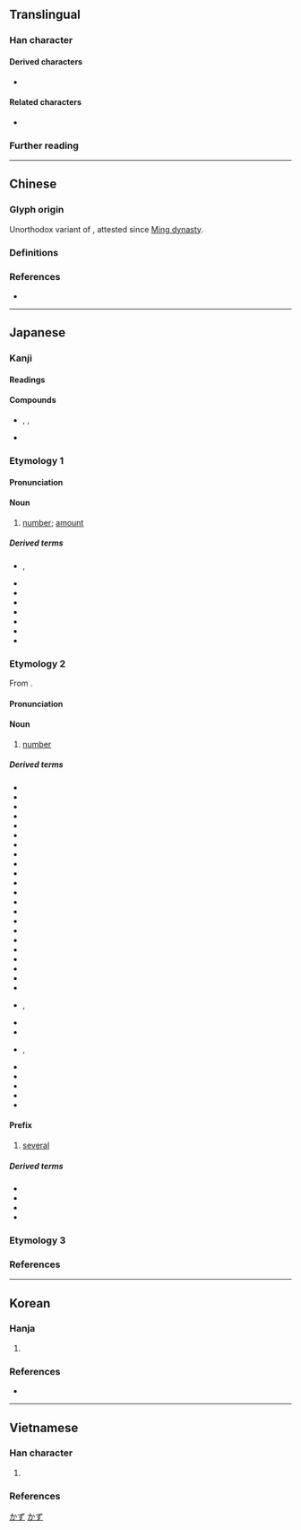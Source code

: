 {{also|數}}
{{character info/new}}
==Translingual==
{{stroke order|strokes=13}}
{{ja-forms|数|数|[[數]]}}

===Han character===
{{Han char|rn=66|rad=攴|as=09|sn=13|four=98440|canj=FVOK|ids=⿰娄攵}}

====Derived characters====
* {{l|mul|[[𫣫]], [[𪢒]], [[擞]], [[𥐈]], [[𬳛]], [[薮]], [[𥨧]], [[䉤]], [[𡦤]], [[𫻍]]}}

====Related characters====
* {{l|mul|數}} {{q|Orthodox [[Traditional Chinese|traditional form]]}}

===Further reading===
{{Han ref|kx=0474.131|dkj=13319|dj=0827.260|hdz=21470.190|uh=6570}}

----

==Chinese==

===Glyph origin===
Unorthodox variant of {{zh-l|數*}}, attested since [[w:Ming dynasty|Ming dynasty]].

===Definitions===
{{zh-see|數|sv}}

===References===
* {{R:twedu|A01739-001#34}}

----

==Japanese==
{{ja-kanji forms|数|數}}

===Kanji===
{{ja-kanji|grade=2|rs=攴09|kyu=數}}

====Readings====
{{ja-readings
|goon=しゅ<しゆ, そく
|kanon=す, さく, しょく<しよく
|kanyoon=すう
|kun=かぞ-える<かぞ-へる, かず-, せ-める
}}

====Compounds====
* {{ja-r|数珠|じゅず}}, {{ja-r|数珠|ずず}}, {{ja-r|数珠|じゅじゅ}}
* {{ja-r|数奇屋|すきや}}

===Etymology 1===
{{ja-kanjitab|かず|yomi=k}}

{{rfelite|ja|From {{inh|ja|ojp|-}}}}

====Pronunciation====
{{ja-pron|y=k|かず|acc=1|acc_ref=SMK2}}

====Noun====
{{ja-noun|kyu=數|かず}}

# [[number]]; [[amount]]
#: {{ja-usex|人 の '''数'''|ひと の '''かず'''|'''number''' of people}}
#: {{ja-usex|夜%空 の 星 の '''数'''|よ%ぞら の ほし の '''かず'''|the '''number''' of stars in the night sky}}

=====Derived terms=====
{{der-top3}}
* {{ja-r|数々|かずかず|rom=-}}, {{ja-r|数数|かずかず}}
* {{ja-r|数的|かずてき}}
* {{ja-r|数札|かずふだ}}
* {{ja-r|数%矢|かず%や}}
* {{ja-r|御%数|お%かず}}
* {{ja-r|口数|くちかず}}
* {{ja-r|人数|ひとかず}}
* {{ja-r|数%歯%巨頭|カズ%ハ%ゴン%ドウ}}
{{der-bottom}}

===Etymology 2===
{{ja-kanjitab|すう|yomi=kanyoon}}

From {{der|ja|ltc|sort=すう|-}} {{ltc-l|數|id=1+2}}.

====Pronunciation====
{{ja-pron|y=o|すう|acc=1|acc_ref=SMK2}}

====Noun====
{{ja-noun|kyu=數|すう}}

# {{lb|ja|mathematics}} [[number]]

=====Derived terms=====
{{der-top3}}
* {{ja-r|数学|すうがく|mathematics}}
* {{ja-r|数%字|すう%じ}}
* {{ja-r|数式|すうしき}}
* {{ja-r|数%値|すう%ち}}
* {{ja-r|数的|すうてき}}
* {{ja-r|数独|すうどく|sudoku}}
* {{ja-r|数量|すうりょう}}
* {{ja-r|奇%数|き%すう}}
* {{ja-r|偶数|ぐうすう}}
* {{ja-r|件数|けんすう}}
* {{ja-r|軒数|けんすう}}
* {{ja-r|口数|こうすう}}
* {{ja-r|算数|さんすう}}
* {{ja-r|実数|じっすう|real number}}
* {{ja-r|除数|じょすう}}
* {{ja-r|乗数|じょうすう}}
* {{ja-r|整数|せいすう|integer}}
* {{ja-r|多%数|た%すう}}
* {{ja-r|対数|たいすう|logarithm}}
* {{ja-r|丁数|ちょうすう}}
* {{ja-r|坪数|つぼすう}}
* {{ja-r|定数|ていすう|constant}}
* {{ja-r|人数|にんずう}}, {{ja-r|人%数|にん%ず}}
* {{ja-r|年数|ねんすう}}
* {{ja-r|端数|は%すう}}
* {{ja-r|複数|ふくすう|rom=-}}, {{ja-r|復数|ふくすう}}
* {{ja-r|変数|へんすう|variable}}
* {{ja-r|枚数|まいすう}}
* {{ja-r|自%然%数|し%ぜん%すう|[[natural number]]}}
* {{ja-r|助%数%詞|じょ%すう%し|[[counter]] word}}
* {{ja-r|複%素%数|ふく%そ%すう|[[complex number]]}}
{{der-bottom}}

====Prefix====
{{ja-pos|すう|prefix}}

# [[several]]
#: {{ja-usex|'''数'''百%人|'''すう'''ひゃく%にん|'''several''' hundred people}}

=====Derived terms=====
{{der-top3}}
* {{ja-r|数隻|すうせき}}
* {{ja-r|数匹|すうひき}}
* {{ja-r|数百|すうひゃく}}
* {{ja-r|数百万|すうひゃくまん}}
{{der-bottom}}

===Etymology 3===
{{ja-kanjitab|しばしば|yomi=k}}
{{ja-see|しばしば}}

===References===
<references/>

[[Category:Japanese basic words|かず]]
[[Category:ja:Mathematics|かず]]

----

==Korean==

===Hanja===
{{ko-hanja|세다|셀|수}}

# {{hanja form of|수|{{alternative form of|ko|數}}}}

===References===
* {{R:zonmal|25968}}

{{categorize|ko|Hanja variant forms|sort=수}}

----

==Vietnamese==

===Han character===
{{vi-readings|rs=攴09
|hanviet=số-tdcntd;gdhn
|phienthiet=
|nom=số-tdcntd;gdhn, sổ-tdcntd;gdhn, sộ-tdcntd;gdhn, sỗ-gdhn, xọ-gdhn
}}

# {{alternative form of|vi|數}}

===References===
<references/>